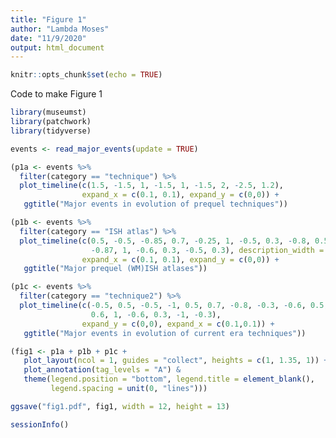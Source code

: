 ```yaml
---
title: "Figure 1"
author: "Lambda Moses"
date: "11/9/2020"
output: html_document
---
```


```r
knitr::opts_chunk$set(echo = TRUE)
```

Code to make Figure 1
```r
library(museumst)
library(patchwork)
library(tidyverse)
```

```r
events <- read_major_events(update = TRUE)
```

```r
(p1a <- events %>% 
  filter(category == "technique") %>% 
  plot_timeline(c(1.5, -1.5, 1, -1.5, 1, -1.5, 2, -2.5, 1.2),
                expand_x = c(0.1, 0.1), expand_y = c(0,0)) +
   ggtitle("Major events in evolution of prequel techniques"))
```

```r
(p1b <- events %>% 
  filter(category == "ISH atlas") %>% 
  plot_timeline(c(0.5, -0.5, -0.85, 0.7, -0.25, 1, -0.5, 0.3, -0.8, 0.5, -1, 0.7, -0.25, 0.5, 
                  -0.87, 1, -0.6, 0.3, -0.5, 0.3), description_width = 25,
                expand_x = c(0.1, 0.1), expand_y = c(0,0)) +
   ggtitle("Major prequel (WM)ISH atlases"))
```

```r
(p1c <- events %>% 
  filter(category == "technique2") %>% 
  plot_timeline(c(-0.5, 0.5, -0.5, -1, 0.5, 0.7, -0.8, -0.3, -0.6, 0.5, -0.5,
                  0.6, 1, -0.6, 0.3, -1, -0.3), 
                expand_y = c(0,0), expand_x = c(0.1,0.1)) +
   ggtitle("Major events in evolution of current era techniques"))
```

```r
(fig1 <- p1a + p1b + p1c +
   plot_layout(ncol = 1, guides = "collect", heights = c(1, 1.35, 1)) +
   plot_annotation(tag_levels = "A") &
   theme(legend.position = "bottom", legend.title = element_blank(), 
         legend.spacing = unit(0, "lines")))
```

```r
ggsave("fig1.pdf", fig1, width = 12, height = 13)
```

```r
sessionInfo()
```

